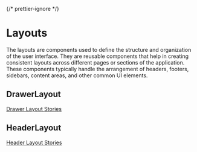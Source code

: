 
{/* prettier-ignore */}
<Meta title="Layouts/Layouts" />

# Layouts

The layouts are components used to define the structure and organization of the user interface.
They are reusable components that help in creating consistent layouts across different pages or sections of the application.
These components typically handle the arrangement of headers, footers, sidebars, content areas, and other common UI elements.

## DrawerLayout


<Description of={DrawerLayout} />

[Drawer Layout Stories](?path=/docs/layouts-drawerlayout--docs)

## HeaderLayout


<Description of={HeaderLayout} />

[Header Layout Stories](?path=/docs/layouts-headerlayout--docs)
